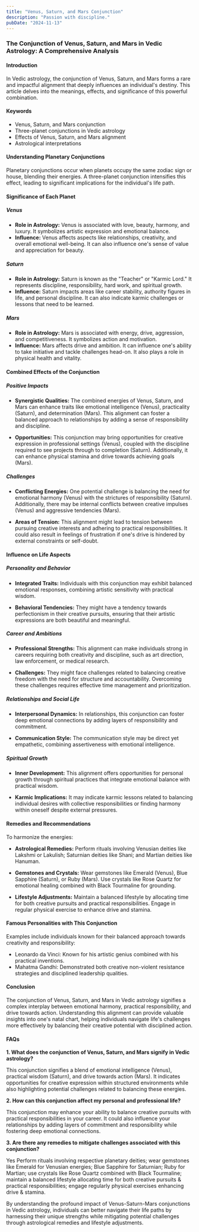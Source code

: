 ```yaml
---
title: "Venus, Saturn, and Mars Conjunction"
description: "Passion with discipline."
pubDate: "2024-11-13"
---
```


### The Conjunction of Venus, Saturn, and Mars in Vedic Astrology: A Comprehensive Analysis

#### Introduction

In Vedic astrology, the conjunction of Venus, Saturn, and Mars forms a rare and impactful alignment that deeply influences an individual's destiny. This article delves into the meanings, effects, and significance of this powerful combination.

#### Keywords

- Venus, Saturn, and Mars conjunction
- Three-planet conjunctions in Vedic astrology
- Effects of Venus, Saturn, and Mars alignment
- Astrological interpretations

#### Understanding Planetary Conjunctions

Planetary conjunctions occur when planets occupy the same zodiac sign or house, blending their energies. A three-planet conjunction intensifies this effect, leading to significant implications for the individual's life path.

#### Significance of Each Planet

##### Venus

- **Role in Astrology:** Venus is associated with love, beauty, harmony, and luxury. It symbolizes artistic expression and emotional balance.
- **Influence:** Venus affects aspects like relationships, creativity, and overall emotional well-being. It can also influence one's sense of value and appreciation for beauty.

##### Saturn

- **Role in Astrology:** Saturn is known as the "Teacher" or "Karmic Lord." It represents discipline, responsibility, hard work, and spiritual growth.
- **Influence:** Saturn impacts areas like career stability, authority figures in life, and personal discipline. It can also indicate karmic challenges or lessons that need to be learned.

##### Mars

- **Role in Astrology:** Mars is associated with energy, drive, aggression, and competitiveness. It symbolizes action and motivation.
- **Influence:** Mars affects drive and ambition. It can influence one's ability to take initiative and tackle challenges head-on. It also plays a role in physical health and vitality.

#### Combined Effects of the Conjunction

##### Positive Impacts

- **Synergistic Qualities:** The combined energies of Venus, Saturn, and Mars can enhance traits like emotional intelligence (Venus), practicality (Saturn), and determination (Mars). This alignment can foster a balanced approach to relationships by adding a sense of responsibility and discipline.
  
- **Opportunities:** This conjunction may bring opportunities for creative expression in professional settings (Venus), coupled with the discipline required to see projects through to completion (Saturn). Additionally, it can enhance physical stamina and drive towards achieving goals (Mars).

##### Challenges

- **Conflicting Energies:** One potential challenge is balancing the need for emotional harmony (Venus) with the strictures of responsibility (Saturn). Additionally, there may be internal conflicts between creative impulses (Venus) and aggressive tendencies (Mars).

- **Areas of Tension:** This alignment might lead to tension between pursuing creative interests and adhering to practical responsibilities. It could also result in feelings of frustration if one's drive is hindered by external constraints or self-doubt.

#### Influence on Life Aspects

##### Personality and Behavior

- **Integrated Traits:** Individuals with this conjunction may exhibit balanced emotional responses, combining artistic sensitivity with practical wisdom.
  
- **Behavioral Tendencies:** They might have a tendency towards perfectionism in their creative pursuits, ensuring that their artistic expressions are both beautiful and meaningful.

##### Career and Ambitions

- **Professional Strengths:** This alignment can make individuals strong in careers requiring both creativity and discipline, such as art direction, law enforcement, or medical research.
  
- **Challenges:** They might face challenges related to balancing creative freedom with the need for structure and accountability. Overcoming these challenges requires effective time management and prioritization.

##### Relationships and Social Life

- **Interpersonal Dynamics:** In relationships, this conjunction can foster deep emotional connections by adding layers of responsibility and commitment.
  
- **Communication Style:** The communication style may be direct yet empathetic, combining assertiveness with emotional intelligence.

##### Spiritual Growth

- **Inner Development:** This alignment offers opportunities for personal growth through spiritual practices that integrate emotional balance with practical wisdom.
  
- **Karmic Implications:** It may indicate karmic lessons related to balancing individual desires with collective responsibilities or finding harmony within oneself despite external pressures.

#### Remedies and Recommendations

To harmonize the energies:

- **Astrological Remedies:** Perform rituals involving Venusian deities like Lakshmi or Lakulish; Saturnian deities like Shani; and Martian deities like Hanuman.
  
- **Gemstones and Crystals:** Wear gemstones like Emerald (Venus), Blue Sapphire (Saturn), or Ruby (Mars). Use crystals like Rose Quartz for emotional healing combined with Black Tourmaline for grounding.
  
- **Lifestyle Adjustments:** Maintain a balanced lifestyle by allocating time for both creative pursuits and practical responsibilities. Engage in regular physical exercise to enhance drive and stamina.

#### Famous Personalities with This Conjunction

Examples include individuals known for their balanced approach towards creativity and responsibility:

* Leonardo da Vinci: Known for his artistic genius combined with his practical inventions.
* Mahatma Gandhi: Demonstrated both creative non-violent resistance strategies and disciplined leadership qualities.

#### Conclusion

The conjunction of Venus, Saturn, and Mars in Vedic astrology signifies a complex interplay between emotional harmony, practical responsibility, and drive towards action. Understanding this alignment can provide valuable insights into one's natal chart, helping individuals navigate life's challenges more effectively by balancing their creative potential with disciplined action.

#### FAQs

**1. What does the conjunction of Venus, Saturn, and Mars signify in Vedic astrology?**

This conjunction signifies a blend of emotional intelligence (Venus), practical wisdom (Saturn), and drive towards action (Mars). It indicates opportunities for creative expression within structured environments while also highlighting potential challenges related to balancing these energies.

**2. How can this conjunction affect my personal and professional life?**

This conjunction may enhance your ability to balance creative pursuits with practical responsibilities in your career. It could also influence your relationships by adding layers of commitment and responsibility while fostering deep emotional connections.

**3. Are there any remedies to mitigate challenges associated with this conjunction?**

Yes Perform rituals involving respective planetary deities; wear gemstones like Emerald for Venusian energies; Blue Sapphire for Saturnian; Ruby for Martian; use crystals like Rose Quartz combined with Black Tourmaline; maintain a balanced lifestyle allocating time for both creative pursuits & practical responsibilities; engage regularly physical exercises enhancing drive & stamina.

By understanding the profound impact of Venus-Saturn-Mars conjunctions in Vedic astrology, individuals can better navigate their life paths by harnessing their unique strengths while mitigating potential challenges through astrological remedies and lifestyle adjustments.
